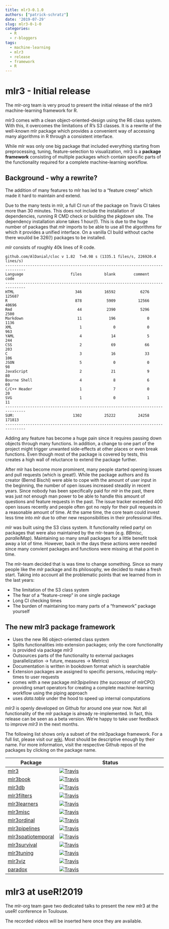 ```yaml
---
title: mlr3-0.1.0
authors: ["patrick-schratz"]
date: '2019-07-29'
slug: mlr3-0-1-0
categories:
  - R
  - r-bloggers
tags:
  - machine-learning
  - mlr3
  - release
  - framework
  - R
---
```


# mlr3 - Initial release

The mlr-org team is very proud to present the initial release of the mlr3 machine-learning framework for R.

mlr3 comes with a clean object-oriented-design using the R6 class system.
With this, it overcomes the limitations of R's S3 classes.
It is a rewrite of the well-known mlr package which provides a convenient way of accessing many algorithms in R through a consistent interface.

While mlr was only one big package that included everything starting from preprocessing, tuning, feature-selection to visualization, mlr3 is a **package framework** consisting of multiple packages which contain specific parts of the functionality required for a complete machine-learning workflow.

## Background - why a rewrite?

The addition of many features to mlr has led to a "feature creep" which made it hard to maintain and extend.  

Due to the many tests in mlr, a full CI run of the package on Travis CI takes more than 30 minutes.
This does not include the installation of dependencies, running R CMD check or building the pkgdown site.
The dependency installation alone takes 1 hour(!).
This is due to the huge number of packages that _mlr_ imports to be able to use all the algorithms for which it provides a unified interface.
On a vanilla CI build without cache there woulöd be 326(!) packages to be installed.

_mlr_ consists of roughly 40k lines of R code.

```
github.com/AlDanial/cloc v 1.82  T=0.98 s (1335.1 files/s, 226920.4 lines/s)
-------------------------------------------------------------------------------
Language                     files          blank        comment           code
-------------------------------------------------------------------------------
HTML                           346          16592           6276         125687
R                              878           5909          12566          40696
Rmd                             44           2390           5296           2500
Markdown                        11            196              0           1136
XML                              1              0              0            963
YAML                             4             14              5            244
CSS                              2             69             66            203
C                                3             16             33            106
JSON                             5              0              0             98
JavaScript                       2             21              9             80
Bourne Shell                     4              8              6             69
C/C++ Header                     1              7              0             20
SVG                              1              0              1             11
-------------------------------------------------------------------------------
SUM:                          1302          25222          24258         171813
-------------------------------------------------------------------------------
```

Adding any feature has become a huge pain since it requires passing down objects through many functions.
In addition, a change to one part of the project might trigger unwanted side-effects at other places or even break functions.
Even though most of the package is covered by tests, this creates a high wall of reluctance to extend the package further.

After mlr has become more prominent, many people started opening issues and pull requests (which is great!). 
While the package authors and its creator (Bernd Bischl) were able to cope with the amount of user input in the beginning, the number of open issues increased steadily in recent years.
Since nobody has been specifically paid for _mlr_ in the past, there was just not enough man power to be able to handle this amount of questions and feature requests in the past.
The issue tracker exceeded 400 open issues recently and people often got no reply for their pull requests in a reasonable amount of time.
At the same time, the core team could invest less time into _mlr_ due to other new responsibilities in their professional lifes.

_mlr_ was built using the S3 class system.
It functionality relied partyl on packages that were also maintained by the mlr-team (e.g. _BBmisc_, _parallelMap_).
Maintaining so many small packages for a little benefit took away a lot of time.
However, back in the days these actions were needed since many convient packages and functions were missing at that point in time.

The mlr-team decided that is was time to change something.
Since so many people like the _mlr_ package and its philosophy, we decided to make a fresh start.
Taking into account all the problematic points that we learned from in the last years:

- The limitation of the S3 class system
- The fear of a "feature-creep" in one single package
- Long CI checking times
- The burden of maintaining too many parts of a "framework" package yourself

## The new mlr3 package framework

- Uses the new R6 object-oriented class system
- Splits functionalities into extension packages; only the core functionality is provided via package _mlr3_
- Outsources parts of the functionality to external packages (parallelization -> future, measures -> Metrics)
- Documentation is written in bookdown format which is searchable
- Extension packages are assigned to specific persons, reducing reply-times to user requests
- comes with a new package _mlr3pipelines_ (the successor of mlrCPO) providing smart operators for creating a complete machine-learning workflow using the piping approach
- uses _data.table_ under the hood to speed up internal computations

_mlr3_ is openly developed on Github for around one year now.
Not all functionality of the _mlr_ package is already re-implemented.
In fact, this release can be seen as a beta version.
We're happy to take user feedback to improve _mlr3_ in the next months.

The following list shows only a subset of the mlr3package framework.
For a full list, please visit our [wiki](https://github.com/mlr-org/mlr3/wiki/Extension-Packages).
Most should be descriptive enough by their name.
For more information, visit the respective Github repos of the packages by clicking on the package name.

| Package                                                   | Status                                                                                                                  |
| --------------------------------------------------------- | ----------------------------------------------------------------------------------------------------------------------- |
| [mlr3](https://github.com/mlr-org/mlr3)                   | [![Travis](https://travis-ci.org/mlr-org/mlr3.svg?branch=master)](https://travis-ci.org/mlr-org/mlr3)                   |
| [mlr3book](https://github.com/mlr-org/mlr3book)           | [![Travis](https://travis-ci.org/mlr-org/mlr3book.svg?branch=master)](https://travis-ci.org/mlr-org/mlr3book)           |
| [mlr3db](https://github.com/mlr-org/mlr3db)               | [![Travis](https://travis-ci.org/mlr-org/mlr3db.svg?branch=master)](https://travis-ci.org/mlr-org/mlr3db)               |
| [mlr3filters](https://github.com/mlr-org/mlr3featsel)     | [![Travis](https://travis-ci.org/mlr-org/mlr3filters.svg?branch=master)](https://travis-ci.org/mlr-org/mlr3filters)     |
| [mlr3learners](https://github.com/mlr-org/mlr3learners)   | [![Travis](https://travis-ci.org/mlr-org/mlr3learners.svg?branch=master)](https://travis-ci.org/mlr-org/mlr3learners)   |
| [mlr3misc](https://github.com/mlr-org/mlr3misc)           | [![Travis](https://travis-ci.org/mlr-org/mlr3misc.svg?branch=master)](https://travis-ci.org/mlr-org/mlr3misc)           |
| [mlr3ordinal](https://github.com/mlr-org/mlr3ordinal)     | [![Travis](https://travis-ci.org/mlr-org/mlr3ordinal.svg?branch=master)](https://travis-ci.org/mlr-org/mlr3ordinal)     |
| [mlr3pipelines](https://github.com/mlr-org/mlr3pipelines) | [![Travis](https://travis-ci.org/mlr-org/mlr3pipelines.svg?branch=master)](https://travis-ci.org/mlr-org/mlr3pipelines) |
| [mlr3spatiotemporal](https://github.com/mlr-org/mlr3spatiotemporal) | [![Travis](https://travis-ci.org/mlr-org/mlr3spatiotemporal.svg?branch=master)](https://travis-ci.org/mlr-org/mlr3spatiotemporal) |
| [mlr3survival](https://github.com/mlr-org/mlr3survival)   | [![Travis](https://travis-ci.org/mlr-org/mlr3survival.svg?branch=master)](https://travis-ci.org/mlr-org/mlr3survival)   |
| [mlr3tuning](https://github.com/mlr-org/mlr3tuning)       | [![Travis](https://travis-ci.org/mlr-org/mlr3tuning.svg?branch=master)](https://travis-ci.org/mlr-org/mlr3tuning)       |
| [mlr3viz](https://github.com/mlr-org/mlr3viz)             | [![Travis](https://travis-ci.org/mlr-org/mlr3viz.svg?branch=master)](https://travis-ci.org/mlr-org/mlr3viz)             |
| [paradox](https://github.com/mlr-org/paradox)             | [![Travis](https://travis-ci.org/mlr-org/paradox.svg?branch=master)](https://travis-ci.org/mlr-org/paradox)             |

# mlr3 at useR!2019

The mlr-org team gave two dedicated talks to present the new mlr3 at the useR! conference in Toulouse.

The recorded videos will be inserted here once they are available.

